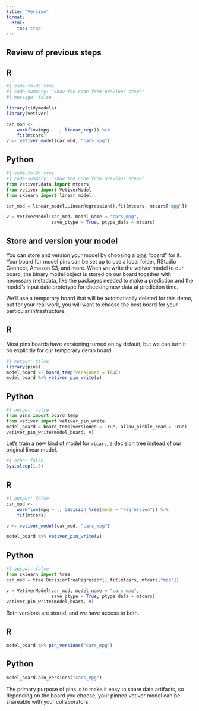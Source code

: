 ```yaml
---
title: "Version"
format:
  html:
    toc: true
---
```


## Review of previous steps

::: {.panel-tabset group="language"}
## R

```r
#| code-fold: true
#| code-summary: "Show the code from previous steps"
#| message: false

library(tidymodels)
library(vetiver)

car_mod <-
    workflow(mpg ~ ., linear_reg()) %>%
    fit(mtcars)
v <- vetiver_model(car_mod, "cars_mpg")
```

## Python

```python
#| code-fold: true
#| code-summary: "Show the code from previous steps"
from vetiver.data import mtcars
from vetiver import VetiverModel
from sklearn import linear_model

car_mod = linear_model.LinearRegression().fit(mtcars, mtcars["mpg"])

v = VetiverModel(car_mod, model_name = "cars_mpg", 
                 save_ptype = True, ptype_data = mtcars)
```
:::

## Store and version your model

You can store and version your model by choosing a [pins](https://pins.rstudio.com/) "board" for it.
Your board for model pins can be set up to use a local folder, RStudio Connect, Amazon S3, and more.
When we write the vetiver model to our board, the binary model object is stored on our board together with necessary metadata, like the packages needed to make a prediction and the model's input data prototype for checking new data at prediction time.

::: callout-note
We'll use a temporary board that will be automatically deleted for this demo, but for your real work, you will want to choose the best board for your particular infrastructure.
:::

::: {.panel-tabset group="language"}
## R

Most pins boards have versioning turned on by default, but we can turn it on explicitly for our temporary demo board.

```r
#| output: false
library(pins)
model_board <- board_temp(versioned = TRUE)
model_board %>% vetiver_pin_write(v)
```

## Python

```python
#| output: false
from pins import board_temp
from vetiver import vetiver_pin_write
model_board = board_temp(versioned = True, allow_pickle_read = True)
vetiver_pin_write(model_board, v)
```
:::

Let's train a new kind of model for `mtcars`, a decision tree instead of our original linear model.

```r
#| echo: false
Sys.sleep(1.5)
```

::: {.panel-tabset group="language"}
## R

```r
#| output: false
car_mod <-
    workflow(mpg ~ ., decision_tree(mode = "regression")) %>%
    fit(mtcars)

v <- vetiver_model(car_mod, "cars_mpg")

model_board %>% vetiver_pin_write(v)
```

## Python

```python
#| output: false
from sklearn import tree
car_mod = tree.DecisionTreeRegressor().fit(mtcars, mtcars["mpg"])

v = VetiverModel(car_mod, model_name = "cars_mpg", 
                 save_ptype = True, ptype_data = mtcars)
vetiver_pin_write(model_board, v)
```
:::

Both versions are stored, and we have access to both.

::: {.panel-tabset group="language"}
## R

```r
model_board %>% pin_versions("cars_mpg")
```

## Python

```python
model_board.pin_versions("cars_mpg")
```
:::

The primary purpose of pins is to make it easy to share data artifacts, so depending on the board you choose, your pinned vetiver model can be shareable with your collaborators.
